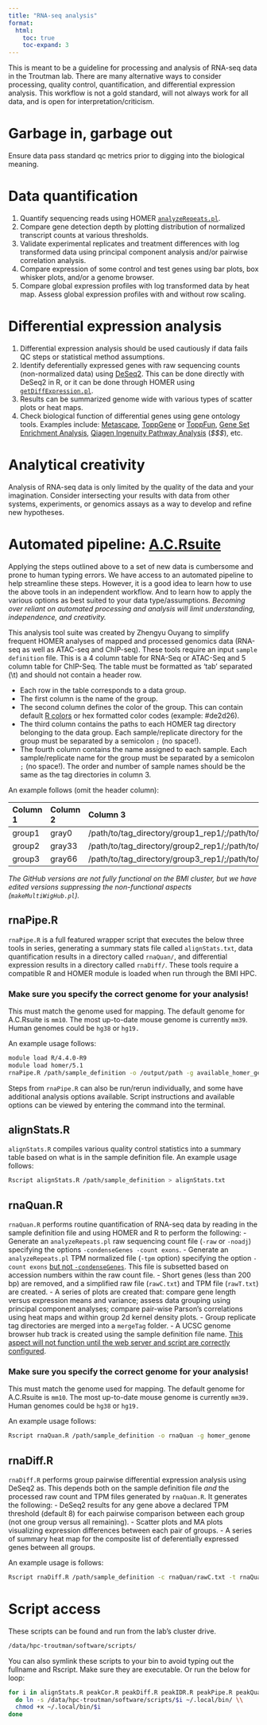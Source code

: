 ```yaml
---
title: "RNA-seq analysis"
format:
  html:
    toc: true
    toc-expand: 3
---
```


This is meant to be a guideline for processing and analysis of RNA-seq data in the Troutman lab. There are many alternative ways to consider processing, quality control, quantification, and differential expression analysis. This workflow is not a gold standard, will not always work for all data, and is open for interpretation/criticism.

# Garbage in, garbage out

Ensure data pass standard qc metrics prior to digging into the biological meaning. 

# Data quantification

1.  Quantify sequencing reads using HOMER [`analyzeRepeats.pl`](http://homer.ucsd.edu/homer/ngs/analyzeRNA.html).
2.  Compare gene detection depth by plotting distribution of normalized transcript counts at various thresholds.
3.  Validate experimental replicates and treatment differences with log transformed data using principal component analysis and/or pairwise correlation analysis.
4.  Compare expression of some control and test genes using bar plots, box whisker plots, and/or a genome browser.
5.  Compare global expression profiles with log transformed data by heat map. Assess global expression profiles with and without row scaling.

# Differential expression analysis

1.  Differential expression analysis should be used cautiously if data fails QC steps or statistical method assumptions.
2.  Identify deferentially expressed genes with raw sequencing counts (non-normalized data) using [DeSeq2](https://bioconductor.org/packages/release/bioc/html/DESeq2.html). This can be done directly with DeSeq2 in R, or it can be done through HOMER using [`getDiffExpression.pl`](http://homer.ucsd.edu/homer/ngs/diffExpression.html).
3.  Results can be summarized genome wide with various types of scatter plots or heat maps.
4.  Check biological function of differential genes using gene ontology tools. Examples include: [Metascape](https://metascape.org/gp/index.html), [ToppGene](https://toppgene.cchmc.org) or [ToppFun](https://toppgene.cchmc.org/enrichment.jsp), [Gene Set Enrichment Analysis](https://www.gsea-msigdb.org/gsea/index.jsp), [Qiagen Ingenuity Pathway Analysis](https://digitalinsights.qiagen.com/products-overview/discovery-insights-portfolio/analysis-and-visualization/qiagen-ipa/) (*\$\$\$*), etc.

# Analytical creativity

Analysis of RNA-seq data is only limited by the quality of the data and your imagination. Consider intersecting your results with data from other systems, experiments, or genomics assays as a way to develop and refine new hypotheses.

# Automated pipeline: [A.C.Rsuite](https://github.com/z5ouyang/A.C.Rsuite)

Applying the steps outlined above to a set of new data is cumbersome and prone to human typing errors. We have access to an automated pipeline to help streamline these steps. However, it is a good idea to learn how to use the above tools in an independent workflow. And to learn how to apply the various options as best suited to your data type/assumptions. *Becoming over reliant on automated processing and analysis will limit understanding, independence, and creativity.*

This analysis tool suite was created by Zhengyu Ouyang to simplify frequent HOMER analyses of mapped and processed genomics data (RNA-seq as well as ATAC-seq and ChIP-seq). These tools require an input `sample definition` file. This is a 4 column table for RNA-Seq or ATAC-Seq and 5 column table for ChIP-Seq. The table must be formatted as 'tab' separated (\\t) and should not contain a header row.

-   Each row in the table corresponds to a data group.
-   The first column is the name of the group.
-   The second column defines the color of the group. This can contain default [R colors](http://www.stat.columbia.edu/~tzheng/files/Rcolor.pdf) or hex formatted color codes (example: #de2d26).
-   The third column contains the paths to each HOMER tag directory belonging to the data group. Each sample/replicate directory for the group must be separated by a semicolon `;` (no space!).
-   The fourth column contains the name assigned to each sample. Each sample/replicate name for the group must be separated by a semicolon `;` (no space!). The order and number of sample names should be the same as the tag directories in column 3.

An example follows (omit the header column):

| Column 1 | Column 2 | Column 3 | Column 4 |
|:-----------------|:-----------------|:-----------------|:-----------------|
| group1 | gray0 | /path/to/tag_directory/group1_rep1/;/path/to/tag_directory/group1_rep2/ | group1_rep1;group1_rep2 |
| group2 | gray33 | /path/to/tag_directory/group2_rep1/;/path/to/tag_directory/group2_rep2/ | group2_rep1;group2_rep2 |
| group3 | gray66 | /path/to/tag_directory/group3_rep1/;/path/to/tag_directory/group3_rep2/ | group3_rep1;group3_rep2 |

*The GitHub versions are not fully functional on the BMI cluster, but we have edited versions suppressing the non-functional aspects (`makeMultiWigHub.pl`).*

## rnaPipe.R

`rnaPipe.R` is a full featured wrapper script that executes the below three tools in series, generating a summary stats file called `alignStats.txt`, data quantification results in a directory called `rnaQuan/`, and differential expression results in a directory called `rnaDiff/`. These tools require a compatible R and HOMER module is loaded when run through the BMI HPC.

::: callout-warning
### Make sure you specify the correct genome for your analysis!

This must match the genome used for mapping. The default genome for A.C.Rsuite is `mm10`. The most up-to-date mouse genome is currently `mm39`. Human genomes could be `hg38` or `hg19.`
:::

An example usage follows:

``` bash
module load R/4.4.0-R9
module load homer/5.1
rnaPipe.R /path/sample_definition -o /output/path -g available_homer_genome
```

Steps from `rnaPipe.R` can also be run/rerun individually, and some have additional analysis options available. Script instructions and available options can be viewed by entering the command into the terminal.

## alignStats.R

`alignStats.R` compiles various quality control statistics into a summary table based on what is in the sample definition file. An example usage follows:

``` bash
Rscript alignStats.R /path/sample_definition > alignStats.txt
```

## rnaQuan.R

`rnaQuan.R` performs routine quantification of RNA-seq data by reading in the sample definition file and using HOMER and R to perform the following: - Generate an `analyzeRepeats.pl` raw sequencing count file (`-raw` or `-noadj`) specifying the options `-condenseGenes -count exons`. - Generate an `analyzeRepeats.pl` TPM normalized file (`-tpm` option) specifying the option `-count exons` <u>but not `-condenseGenes`</u>. This file is subsetted based on accession numbers within the raw count file. - Short genes (less than 200 bp) are removed, and a simplified raw file (`rawC.txt`) and TPM file (`rawT.txt`) are created. - A series of plots are created that: compare gene length versus expression means and variance; assess data grouping using principal component analyses; compare pair-wise Parson's correlations using heat maps and within group 2d kernel density plots. - Group replicate tag directories are merged into a `mergeTag` folder. - A UCSC genome browser hub track is created using the sample definition file name. <u>This aspect will not function until the web server and script are correctly configured</u>.

::: callout-warning
### Make sure you specify the correct genome for your analysis!

This must match the genome used for mapping. The default genome for A.C.Rsuite is `mm10`. The most up-to-date mouse genome is currently `mm39.` Human genomes could be `hg38` or `hg19.`
:::

An example usage follows:

``` bash
Rscript rnaQuan.R /path/sample_definition -o rnaQuan -g homer_genome
```

## rnaDiff.R

`rnaDiff.R` performs group pairwise differential expression analysis using DeSeq2 as. This depends both on the sample definition file *and* the processed raw count and TPM files generated by `rnaQuan.R`. It generates the following: - DeSeq2 results for any gene above a declared TPM threshold (default 8) for each pairwise comparison between each group (not one group versus all remaining). - Scatter plots and MA plots visualizing expression differences between each pair of groups. - A series of summary heat map for the composite list of deferentially expressed genes between all groups.

An example usage is follows:
``` bash
Rscript rnaDiff.R /path/sample_definition -c rnaQuan/rawC.txt -t rnaQuan/rawT.txt -o rnaDiff/
```
# Script access
These scripts can be found and run from the lab's cluster drive. 
```bash
/data/hpc-troutman/software/scripts/
```

You can also symlink these scripts to your bin to avoid typing out the fullname and Rscript. Make sure they are executable. Or run the below for loop:
```bash
for i in alignStats.R peakCor.R peakDiff.R peakIDR.R peakPipe.R peakQuan.RplotMotif.R rnaDiff.R rnaPipe.R rnaQuan.R trimLen.R \\
  do ln -s /data/hpc-troutman/software/scripts/$i ~/.local/bin/ \\
  chmod +x ~/.local/bin/$i
done
```
